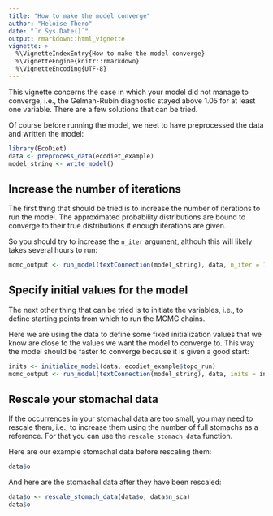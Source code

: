 ```yaml
---
title: "How to make the model converge"
author: "Heloise Thero"
date: "`r Sys.Date()`"
output: rmarkdown::html_vignette
vignette: >
  %\VignetteIndexEntry{How to make the model converge}
  %\VignetteEngine{knitr::rmarkdown}
  %\VignetteEncoding{UTF-8}
---
```


This vignette concerns the case in which your model did not manage to converge, i.e., the Gelman-Rubin diagnostic stayed above 1.05 for at least one variable. There are a few solutions that can be tried.

Of course before running the model, we neet to have preprocessed the data and written the model:

```r
library(EcoDiet)
data <- preprocess_data(ecodiet_example)
model_string <- write_model()
```

## Increase the number of iterations

The first thing that should be tried is to increase the number of iterations to run the model. The approximated probability distributions are bound to converge to their true distributions if enough iterations are given. 

So you should try to increase the `n_iter` argument, althouh this will likely takes several hours to run:
```r
mcmc_output <- run_model(textConnection(model_string), data, n_iter = 1e+08)
```

## Specify initial values for the model

The next other thing that can be tried is to initiate the variables, i.e., to define starting points from which to run the MCMC chains.

Here we are using the data to define some fixed initialization values that we know are close to the values we want the model to converge to. This way the model should be faster to converge because it is given a good start:

```r
inits <- initialize_model(data, ecodiet_example$topo_run)
mcmc_output <- run_model(textConnection(model_string), data, inits = inits)
```

## Rescale your stomachal data

If the occurrences in your stomachal data are too small, you may need to rescale them, i.e., to increase them using the number of full stomachs as a reference. For that you can use the `rescale_stomach_data` function.

Here are our example stomachal data before rescaling them:

```r
data$o
```

And here are the stomachal data after they have been rescaled:

```r
data$o <- rescale_stomach_data(data$o, data$n_sca)
data$o
```